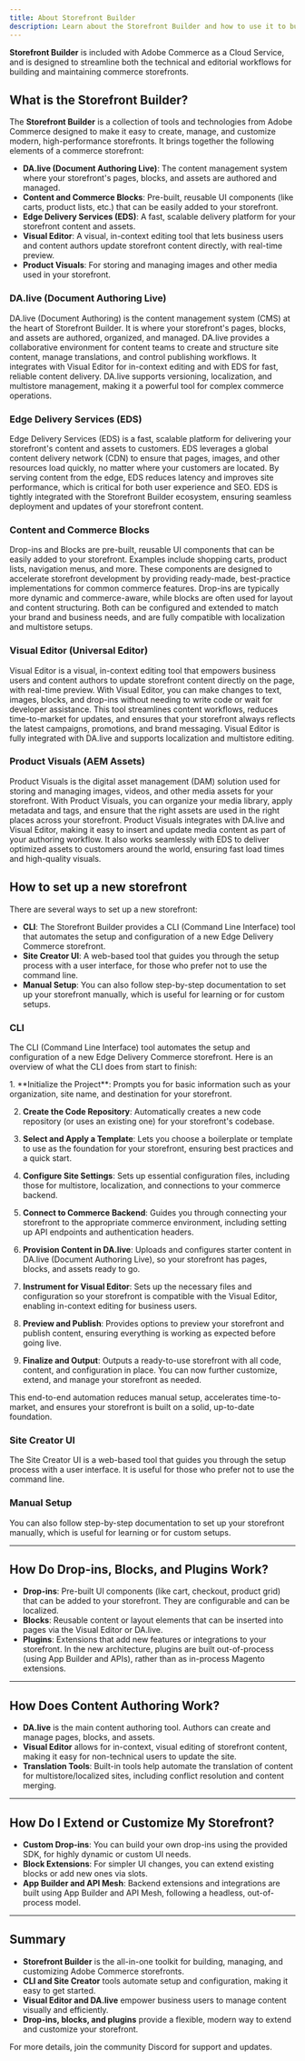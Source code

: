 ```yaml
---
title: About Storefront Builder
description: Learn about the Storefront Builder and how to use it to build your storefront.
---
```



**Storefront Builder** is included with Adobe Commerce as a Cloud Service, and is designed to streamline both the technical and editorial workflows for building and maintaining commerce storefronts. 

## What is the Storefront Builder?

The **Storefront Builder** is a collection of tools and technologies from Adobe Commerce designed to make it easy to create, manage, and customize modern, high-performance storefronts. It brings together the following elements of a commerce storefront:

- **DA.live (Document Authoring Live)**: The content management system where your storefront's pages, blocks, and assets are authored and managed.
- **Content and Commerce Blocks**: Pre-built, reusable UI components (like carts, product lists, etc.) that can be easily added to your storefront.
- **Edge Delivery Services (EDS)**: A fast, scalable delivery platform for your storefront content and assets.
- **Visual Editor**: A visual, in-context editing tool that lets business users and content authors update storefront content directly, with real-time preview.
- **Product Visuals**: For storing and managing images and other media used in your storefront.

### DA.live (Document Authoring Live)

DA.live (Document Authoring) is the content management system (CMS) at the heart of Storefront Builder. It is where your storefront's pages, blocks, and assets are authored, organized, and managed. DA.live provides a collaborative environment for content teams to create and structure site content, manage translations, and control publishing workflows. It integrates with Visual Editor for in-context editing and with EDS for fast, reliable content delivery. DA.live supports versioning, localization, and multistore management, making it a powerful tool for complex commerce operations.

### Edge Delivery Services (EDS)

Edge Delivery Services (EDS) is a fast, scalable platform for delivering your storefront's content and assets to customers. EDS leverages a global content delivery network (CDN) to ensure that pages, images, and other resources load quickly, no matter where your customers are located. By serving content from the edge, EDS reduces latency and improves site performance, which is critical for both user experience and SEO. EDS is tightly integrated with the Storefront Builder ecosystem, ensuring seamless deployment and updates of your storefront content.

### Content and Commerce Blocks

Drop-ins and Blocks are pre-built, reusable UI components that can be easily added to your storefront. Examples include shopping carts, product lists, navigation menus, and more. These components are designed to accelerate storefront development by providing ready-made, best-practice implementations for common commerce features. Drop-ins are typically more dynamic and commerce-aware, while blocks are often used for layout and content structuring. Both can be configured and extended to match your brand and business needs, and are fully compatible with localization and multistore setups.

### Visual Editor (Universal Editor)

Visual Editor is a visual, in-context editing tool that empowers business users and content authors to update storefront content directly on the page, with real-time preview. With Visual Editor, you can make changes to text, images, blocks, and drop-ins without needing to write code or wait for developer assistance. This tool streamlines content workflows, reduces time-to-market for updates, and ensures that your storefront always reflects the latest campaigns, promotions, and brand messaging. Visual Editor is fully integrated with DA.live and supports localization and multistore editing.

### Product Visuals (AEM Assets)

Product Visuals is the digital asset management (DAM) solution used for storing and managing images, videos, and other media assets for your storefront. With Product Visuals, you can organize your media library, apply metadata and tags, and ensure that the right assets are used in the right places across your storefront. Product Visuals integrates with DA.live and Visual Editor, making it easy to insert and update media content as part of your authoring workflow. It also works seamlessly with EDS to deliver optimized assets to customers around the world, ensuring fast load times and high-quality visuals.

## How to set up a new storefront

There are several ways to set up a new storefront:

- **CLI**: The Storefront Builder provides a CLI (Command Line Interface) tool that automates the setup and configuration of a new Edge Delivery Commerce storefront.
- **Site Creator UI**: A web-based tool that guides you through the setup process with a user interface, for those who prefer not to use the command line.
- **Manual Setup**: You can also follow step-by-step documentation to set up your storefront manually, which is useful for learning or for custom setups.

### CLI

The CLI (Command Line Interface) tool automates the setup and configuration of a new Edge Delivery Commerce storefront. Here is an overview of what the CLI does from start to finish:

<Steps>
1. **Initialize the Project**: Prompts you for basic information such as your organization, site name, and destination for your storefront.

2. **Create the Code Repository**: Automatically creates a new code repository (or uses an existing one) for your storefront's codebase.

3. **Select and Apply a Template**: Lets you choose a boilerplate or template to use as the foundation for your storefront, ensuring best practices and a quick start.

4. **Configure Site Settings**: Sets up essential configuration files, including those for multistore, localization, and connections to your commerce backend.

5. **Connect to Commerce Backend**: Guides you through connecting your storefront to the appropriate commerce environment, including setting up API endpoints and authentication headers.

6. **Provision Content in DA.live**: Uploads and configures starter content in DA.live (Document Authoring Live), so your storefront has pages, blocks, and assets ready to go.

7. **Instrument for Visual Editor**: Sets up the necessary files and configuration so your storefront is compatible with the Visual Editor, enabling in-context editing for business users.

8. **Preview and Publish**: Provides options to preview your storefront and publish content, ensuring everything is working as expected before going live.

9. **Finalize and Output**: Outputs a ready-to-use storefront with all code, content, and configuration in place. You can now further customize, extend, and manage your storefront as needed.

</Steps>

This end-to-end automation reduces manual setup, accelerates time-to-market, and ensures your storefront is built on a solid, up-to-date foundation.

### Site Creator UI

The Site Creator UI is a web-based tool that guides you through the setup process with a user interface. It is useful for those who prefer not to use the command line.

### Manual Setup

You can also follow step-by-step documentation to set up your storefront manually, which is useful for learning or for custom setups.

---

## How Do Drop-ins, Blocks, and Plugins Work?

- **Drop-ins**: Pre-built UI components (like cart, checkout, product grid) that can be added to your storefront. They are configurable and can be localized.
- **Blocks**: Reusable content or layout elements that can be inserted into pages via the Visual Editor or DA.live.
- **Plugins**: Extensions that add new features or integrations to your storefront. In the new architecture, plugins are built out-of-process (using App Builder and APIs), rather than as in-process Magento extensions.

---

## How Does Content Authoring Work?

- **DA.live** is the main content authoring tool. Authors can create and manage pages, blocks, and assets.
- **Visual Editor** allows for in-context, visual editing of storefront content, making it easy for non-technical users to update the site.
- **Translation Tools**: Built-in tools help automate the translation of content for multistore/localized sites, including conflict resolution and content merging.

---

## How Do I Extend or Customize My Storefront?

- **Custom Drop-ins**: You can build your own drop-ins using the provided SDK, for highly dynamic or custom UI needs.
- **Block Extensions**: For simpler UI changes, you can extend existing blocks or add new ones via slots.
- **App Builder and API Mesh**: Backend extensions and integrations are built using App Builder and API Mesh, following a headless, out-of-process model.

---

## Summary

- **Storefront Builder** is the all-in-one toolkit for building, managing, and customizing Adobe Commerce storefronts.
- **CLI and Site Creator** tools automate setup and configuration, making it easy to get started.
- **Visual Editor and DA.live** empower business users to manage content visually and efficiently.
- **Drop-ins, blocks, and plugins** provide a flexible, modern way to extend and customize your storefront.

For more details, join the community Discord for support and updates.